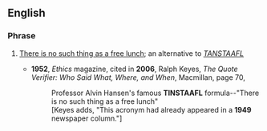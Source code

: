 ==English==
{{wikipedia}}

===Phrase===
{{en-phrase}}

# {{label|en|idiomatic}} [[there's no such thing as a free lunch|There is no such thing as a free lunch]]; an alternative to ''[[TANSTAAFL]]''
#* '''1952''', ''Ethics'' magazine, cited in '''2006''', Ralph Keyes, ''The Quote Verifier: Who Said What, Where, and When'', Macmillan, page 70,
#*: Professor Alvin Hansen's famous '''TINSTAAFL''' formula--"There is no such thing as a free lunch"
#*: [Keyes adds, "This acronym had already appeared in a '''1949''' newspaper column."]